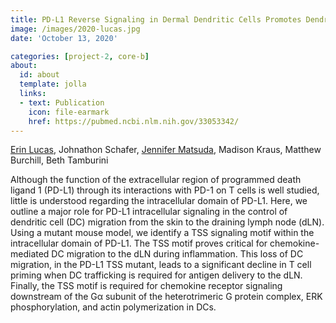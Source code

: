 ```yaml
---
title: PD-L1 Reverse Signaling in Dermal Dendritic Cells Promotes Dendritic Cell Migration Required for Skin Immunity
image: /images/2020-lucas.jpg
date: 'October 13, 2020'

categories: [project-2, core-b]
about:
  id: about
  template: jolla
  links:
  - text: Publication
    icon: file-earmark
    href: https://pubmed.ncbi.nlm.nih.gov/33053342/
---
```


[Erin Lucas](http://orcid.org/0000-0001-7705-2069), Johnathon Schafer, [Jennifer Matsuda](https://scholar.google.com/citations?user=xNd-F7YAAAAJ), Madison Kraus, Matthew Burchill, Beth Tamburini

Although the function of the extracellular region of programmed death ligand 1 (PD-L1) through its interactions with PD-1 on T cells is well studied, little is understood regarding the intracellular domain of PD-L1. Here, we outline a major role for PD-L1 intracellular signaling in the control of dendritic cell (DC) migration from the skin to the draining lymph node (dLN). Using a mutant mouse model, we identify a TSS signaling motif within the intracellular domain of PD-L1. The TSS motif proves critical for chemokine-mediated DC migration to the dLN during inflammation. This loss of DC migration, in the PD-L1 TSS mutant, leads to a significant decline in T cell priming when DC trafficking is required for antigen delivery to the dLN. Finally, the TSS motif is required for chemokine receptor signaling downstream of the Gα subunit of the heterotrimeric G protein complex, ERK phosphorylation, and actin polymerization in DCs.
